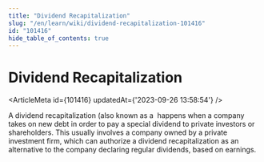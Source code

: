 ```yaml
---
title: "Dividend Recapitalization"
slug: "/en/learn/wiki/dividend-recapitalization-101416"
id: "101416"
hide_table_of_contents: true
---
```



# Dividend Recapitalization

<ArticleMeta id={101416} updatedAt={'2023-09-26 13:58:54'} />
<div className='border-solid border-b border-t-0 my-4 border-[var(--ifm-color-gray-300)]' />

A dividend recapitalization (also known as a  happens when a company takes on new debt in order to pay a special dividend to private investors or shareholders. This usually involves a company owned by a private investment firm, which can authorize a dividend recapitalization as an alternative to the company declaring regular dividends, based on earnings.
